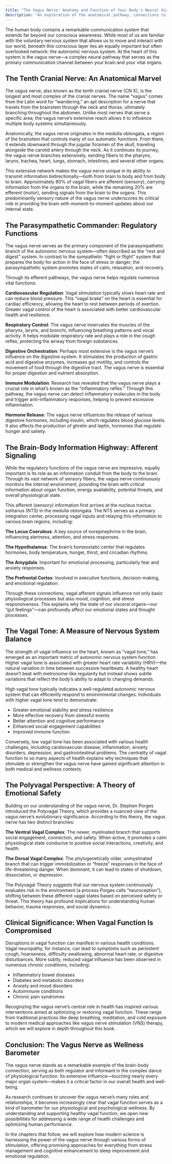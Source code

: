 ```yaml
---
title: "The Vagus Nerve: Anatomy and Function of Your Body's Neural Highway"
description: "An exploration of the anatomical pathway, connections to vital organs, and role of the vagus nerve in regulating autonomic function."
---
```



The human body contains a remarkable communication system that extends far beyond our conscious awareness. While most of us are familiar with the voluntary nervous system that allows us to move and interact with our world, beneath this conscious layer lies an equally important but often overlooked network: the autonomic nervous system. At the heart of this system is the vagus nerve—a complex neural pathway that serves as the primary communication channel between your brain and your vital organs.

## The Tenth Cranial Nerve: An Anatomical Marvel

The vagus nerve, also known as the tenth cranial nerve (CN X), is the longest and most complex of the cranial nerves. The name "vagus" comes from the Latin word for "wandering," an apt description for a nerve that travels from the brainstem through the neck and thorax, ultimately branching throughout the abdomen. Unlike most nerves that serve a specific area, the vagus nerve's extensive reach allows it to influence multiple body systems simultaneously.

Anatomically, the vagus nerve originates in the medulla oblongata, a region of the brainstem that controls many of our automatic functions. From there, it extends downward through the jugular foramen of the skull, traveling alongside the carotid artery through the neck. As it continues its journey, the vagus nerve branches extensively, sending fibers to the pharynx, larynx, trachea, heart, lungs, stomach, intestines, and several other organs.

This extensive network makes the vagus nerve unique in its ability to transmit information bidirectionally—both from brain to body and from body to brain. Approximately 80% of vagal fibers are afferent (sensory), carrying information from the organs to the brain, while the remaining 20% are efferent (motor), sending signals from the brain to the organs. This predominantly sensory nature of the vagus nerve underscores its critical role in providing the brain with moment-to-moment updates about our internal state.

## The Parasympathetic Commander: Regulatory Functions

The vagus nerve serves as the primary component of the parasympathetic branch of the autonomic nervous system—often described as the "rest and digest" system. In contrast to the sympathetic "fight or flight" system that prepares the body for action in the face of stress or danger, the parasympathetic system promotes states of calm, relaxation, and recovery.

Through its efferent pathways, the vagus nerve helps regulate numerous vital functions:

**Cardiovascular Regulation**: Vagal stimulation typically slows heart rate and can reduce blood pressure. This "vagal brake" on the heart is essential for cardiac efficiency, allowing the heart to rest between periods of exertion. Greater vagal control of the heart is associated with better cardiovascular health and resilience.

**Respiratory Control**: The vagus nerve innervates the muscles of the pharynx, larynx, and bronchi, influencing breathing patterns and vocal activity. It helps modulate respiratory rate and plays a role in the cough reflex, protecting the airway from foreign substances.

**Digestive Orchestration**: Perhaps most extensive is the vagus nerve's influence on the digestive system. It stimulates the production of gastric acid and digestive enzymes, increases gut motility, and controls the movement of food through the digestive tract. The vagus nerve is essential for proper digestion and nutrient absorption.

**Immune Modulation**: Research has revealed that the vagus nerve plays a crucial role in what's known as the "inflammatory reflex." Through this pathway, the vagus nerve can detect inflammatory molecules in the body and trigger anti-inflammatory responses, helping to prevent excessive inflammation.

**Hormone Release**: The vagus nerve influences the release of various digestive hormones, including insulin, which regulates blood glucose levels. It also affects the production of ghrelin and leptin, hormones that regulate hunger and satiety.

## The Brain-Body Information Highway: Afferent Signaling

While the regulatory functions of the vagus nerve are impressive, equally important is its role as an information conduit from the body to the brain. Through its vast network of sensory fibers, the vagus nerve continuously monitors the internal environment, providing the brain with critical information about organ function, energy availability, potential threats, and overall physiological state.

This afferent (sensory) information first arrives at the nucleus tractus solitarius (NTS) in the medulla oblongata. The NTS serves as a primary integration center, processing vagal inputs and relaying this information to various brain regions, including:

**The Locus Coeruleus**: A key source of norepinephrine in the brain, influencing alertness, attention, and stress responses.

**The Hypothalamus**: The brain's homeostatic center that regulates hormones, body temperature, hunger, thirst, and circadian rhythms.

**The Amygdala**: Important for emotional processing, particularly fear and anxiety responses.

**The Prefrontal Cortex**: Involved in executive functions, decision-making, and emotional regulation.

Through these connections, vagal afferent signals influence not only basic physiological processes but also mood, cognition, and stress responsiveness. This explains why the state of our visceral organs—our "gut feelings"—can profoundly affect our emotional states and thought processes.

## The Vagal Tone: A Measure of Nervous System Balance

The strength of vagal influence on the heart, known as "vagal tone," has emerged as an important metric of autonomic nervous system function. Higher vagal tone is associated with greater heart rate variability (HRV)—the natural variation in time between successive heartbeats. A healthy heart doesn't beat with metronome-like regularity but instead shows subtle variations that reflect the body's ability to adapt to changing demands.

High vagal tone typically indicates a well-regulated autonomic nervous system that can efficiently respond to environmental changes. Individuals with higher vagal tone tend to demonstrate:

- Greater emotional stability and stress resilience
- More effective recovery from stressful events
- Better attention and cognitive performance
- Enhanced social engagement capabilities
- Improved immune function

Conversely, low vagal tone has been associated with various health challenges, including cardiovascular disease, inflammation, anxiety disorders, depression, and gastrointestinal problems. The centrality of vagal function to so many aspects of health explains why techniques that stimulate or strengthen the vagus nerve have gained significant attention in both medical and wellness contexts.

## The Polyvagal Perspective: A Theory of Emotional Safety

Building on our understanding of the vagus nerve, Dr. Stephen Porges introduced the Polyvagal Theory, which provides a nuanced view of the vagus nerve's evolutionary significance. According to this theory, the vagus nerve has two distinct branches:

**The Ventral Vagal Complex**: The newer, myelinated branch that supports social engagement, connection, and safety. When active, it promotes a calm physiological state conducive to positive social interactions, creativity, and health.

**The Dorsal Vagal Complex**: The phylogenetically older, unmyelinated branch that can trigger immobilization or "freeze" responses in the face of life-threatening danger. When dominant, it can lead to states of shutdown, dissociation, or depression.

The Polyvagal Theory suggests that our nervous system continuously evaluates risk in the environment (a process Porges calls "neuroception"), shifting between these different vagal states based on perceived safety or threat. This theory has profound implications for understanding human behavior, trauma responses, and social dynamics.

## Clinical Significance: When Vagal Function Is Compromised

Disruptions in vagal function can manifest in various health conditions. Vagal neuropathy, for instance, can lead to symptoms such as persistent cough, hoarseness, difficulty swallowing, abnormal heart rate, or digestive disturbances. More subtly, reduced vagal influence has been observed in numerous chronic conditions, including:

- Inflammatory bowel diseases
- Diabetes and metabolic disorders
- Anxiety and mood disorders
- Autoimmune conditions
- Chronic pain syndromes

Recognizing the vagus nerve's central role in health has inspired various interventions aimed at optimizing or restoring vagal function. These range from traditional practices like deep breathing, meditation, and cold exposure to modern medical approaches like vagus nerve stimulation (VNS) therapy, which we will explore in depth throughout this book.

## Conclusion: The Vagus Nerve as Wellness Barometer

The vagus nerve stands as a remarkable example of the brain-body connection, serving as both regulator and informant in the complex dance of physiological function. Its extensive influence—touching nearly every major organ system—makes it a critical factor in our overall health and well-being.

As research continues to uncover the vagus nerve's many roles and relationships, it becomes increasingly clear that vagal function serves as a kind of barometer for our physiological and psychological wellness. By understanding and supporting healthy vagal function, we open new possibilities for addressing a wide range of health challenges and optimizing human performance.

In the chapters that follow, we will explore how modern science is harnessing the power of the vagus nerve through various forms of stimulation, offering promising approaches for everything from stress management and cognitive enhancement to sleep improvement and emotional regulation.